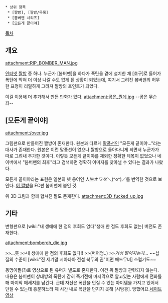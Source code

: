  * 상위 항목
  * [짤방], [짤방/목록]
  * [봄버맨 시리즈]
  * [모든게 끝이야]

[[목차]]

== 개요 ==

attachment:RIP_BOMBER_MAN.jpg

[[인터넷]] [[짤방]] 중 하나. 누군가 [봄버맨]을 하다가 폭탄을 곁에 설치한 채 [호구]로 들어가 폭탄에 막혀 더 이상 나갈 수도 없게 된 상황이 되었는데, 여기서 그려진 봄버맨의 허무한 표정이 리얼하게 그려져 짤방의 포인트가 되었다.

이걸 이용해 더 추가해서 만든 만화가 있다. 
attachment:곰은_뭔데.jpg
--곰은 무슨 죄--

== [모든게 끝이야] ==
attachment:/over.jpg

그림판으로 만들어진 짤방이 존재한다. 원본과 다르게 [[말풍선]]인 "모든게 끝이야..."라는 대사가 존재한다. 원본은 이런 말풍선이 없으나 짤방으로 돌아다니게 되면서 누군가가 따로 그려내 추가한 것이다. 이렇듯 모든게 끝이야를 제외한 정확한 제목이 없었으나 네이버에서 "봄버맨의 최후"라고 검색하면 정확히 이미지를 찾아낼 수 있다는 결과가 나왔다.

모든게 끝이야라는 표현은 일본의 넷 용어인 人生オワタ＼(^o^)／를 번역한 것으로 보인다. [http://www.pixiv.net/member_illust.php?mode=medium&illust_id=1806231 이 짤방]을 FC판 봄버맨에 붙인 것.

위 3D 그림과 함께 합쳐진 짤도 존재한다.
attachment:3D_fucked_up.jpg


== 기타 ==
변형판으로 [wiki:"내 생애에 한 점의 후회도 없다"생애 한 점도 후회도 없는] 버전도 존재한다.

attachment:bomberoh_die.jpg

>>...훗
>>내 생애에 한 점의 후회도 없다!!
>>(퍼어엉..)
>>''거성 떨어지는가...''
~~삽질의 수준이 [wiki:"진 세기말 시아타아 전설 북두의 권"어떤 매드무비] 스럽기도~~

동명이짤(?)로 영상으로 된 유머가 별도로 존재한다. 이건 위 짤방과 관련되지 않는다. 내용은 봄버맨이 상대방의 폭탄에 갇혀 죽기전에 마지막으로 알고있는 사람에게 전화를 해 마지막 메세지를 남긴다. 근데 자신은 폭탄을 던질 수 있는 아이템을 가지고 있어서 던질 수 있는데 흥분하느라 제 시간 내로 폭탄을 던지지 못해 [시밤쾅]. 망했어요.[http://pann.nate.com/video/216541530 네이트 영상]
